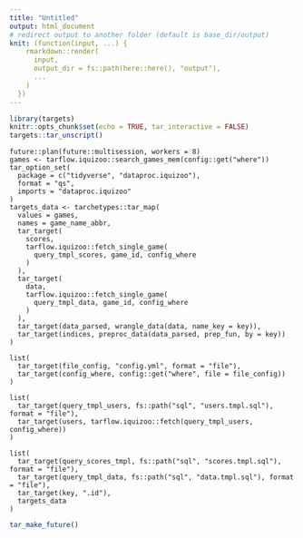 ```yaml
---
title: "Untitled"
output: html_document
# redirect output to another folder (default is base_dir/output)
knit: (function(input, ...) {
    rmarkdown::render(
      input,
      output_dir = fs::path(here::here(), "output"),
      ...
    )
  })
---
```


```r
library(targets)
knitr::opts_chunk$set(echo = TRUE, tar_interactive = FALSE)
targets::tar_unscript()
```

```targets
future::plan(future::multisession, workers = 8)
games <- tarflow.iquizoo::search_games_mem(config::get("where"))
tar_option_set(
  package = c("tidyverse", "dataproc.iquizoo"),
  format = "qs",
  imports = "dataproc.iquizoo"
)
targets_data <- tarchetypes::tar_map(
  values = games,
  names = game_name_abbr,
  tar_target(
    scores,
    tarflow.iquizoo::fetch_single_game(
      query_tmpl_scores, game_id, config_where
    )
  ),
  tar_target(
    data,
    tarflow.iquizoo::fetch_single_game(
      query_tmpl_data, game_id, config_where
    )
  ),
  tar_target(data_parsed, wrangle_data(data, name_key = key)),
  tar_target(indices, preproc_data(data_parsed, prep_fun, by = key))
)
```

```targets
list(
  tar_target(file_config, "config.yml", format = "file"),
  tar_target(config_where, config::get("where", file = file_config))
)
```

```targets
list(
  tar_target(query_tmpl_users, fs::path("sql", "users.tmpl.sql"), format = "file"),
  tar_target(users, tarflow.iquizoo::fetch(query_tmpl_users, config_where))
)
```

```targets
list(
  tar_target(query_scores_tmpl, fs::path("sql", "scores.tmpl.sql"), format = "file"),
  tar_target(query_tmpl_data, fs::path("sql", "data.tmpl.sql"), format = "file"),
  tar_target(key, ".id"),
  targets_data
)
```

```r
tar_make_future()
```
